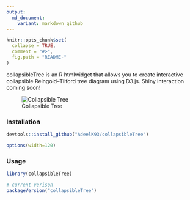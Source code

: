 ```yaml
---
output:
  md_document:
    variant: markdown_github
---
```


<!-- README.md is generated from README.Rmd. Please edit that file -->

```r
knitr::opts_chunk$set(
  collapse = TRUE,
  comment = "#>",
  fig.path = "README-"
)
```

collapsibleTree is an R htmlwidget that allows you to create interactive collapsible Reingold–Tilford tree diagram using D3.js. Shiny interaction coming soon!


![Collapsible Tree](tree.PNG "Collapsible Tree")

### Installation

```r
devtools::install_github("AdeelK93/collapsibleTree")
```

```r
options(width=120)
```

### Usage

```r
library(collapsibleTree)

# current verison
packageVersion("collapsibleTree")
```
